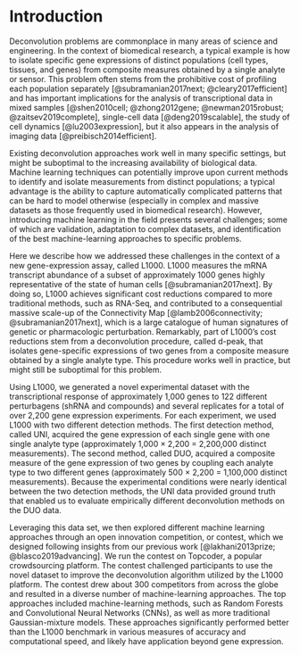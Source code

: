 
Introduction
============

Deconvolution problems are commonplace in many areas of science and engineering. In the context of biomedical research, a typical example is how to isolate specific gene expressions of distinct populations (cell types, tissues, and genes) from composite measures obtained by a single analyte or sensor. This problem often stems from the prohibitive cost of profiling each population separately [@subramanian2017next; @cleary2017efficient] and has important implications for the analysis of transcriptional data in mixed samples [@shen2010cell; @zhong2012gene; @newman2015robust; @zaitsev2019complete], single-cell data [@deng2019scalable], the study of cell dynamics [@lu2003expression], but it also appears in the analysis of imaging data [@preibisch2014efficient]. 

Existing deconvolution approaches work well in many specific settings, but might be suboptimal to the increasing availability of biological data. Machine learning techniques can potentially improve upon current methods to identify and isolate measurements from distinct populations; a typical advantage is the ability to capture automatically complicated patterns that can be hard to model otherwise (especially in complex and massive datasets as those frequently used in biomedical research). However, introducing machine learning in the field presents several challenges; some of which are validation, adaptation to complex datasets, and identification of the best machine-learning approaches to specific problems.

Here we describe how we addressed these challenges in the context of a new gene-expression assay, called L1000. L1000 measures the mRNA transcript abundance of a subset of approximately 1000 genes highly representative of the state of human cells [@subramanian2017next]. By doing so, L1000 achieves significant cost reductions compared to more traditional methods, such as RNA-Seq, and contributed to a consequential massive scale-up of the Connectivity Map [@lamb2006connectivity; @subramanian2017next], which is a large catalogue of human signatures of genetic or pharmacologic perturbation. Remarkably, part of L1000's cost reductions stem from a deconvolution procedure, called d-peak, that isolates gene-specific expressions of two genes from a composite measure obtained by a single analyte type. This procedure works well in practice, but might still be suboptimal for this problem.

Using L1000, we generated a novel experimental dataset with the transcriptional response of approximately 1,000 genes to 122 different perturbagens (shRNA and compounds) and several replicates for a total of over 2,200 gene expression experiments. 
For each experiment, we used L1000 with two different detection methods. The first detection method, called UNI, acquired the gene expression of each single gene with one single analyte type (approximately 1,000 $\times$ 2,200 = 2,200,000 distinct measurements). 
The second method, called DUO, acquired a composite measure of the gene expression of two genes by coupling each analyte type to two different genes (approximately 500 $\times$ 2,200 = 1,100,000 distinct measurements). Because the experimental conditions were nearly identical between the two detection methods, the UNI data provided ground truth that enabled us to evaluate empirically different deconvolution methods on the DUO data.

Leveraging this data set, we then explored different machine learning approaches through an open innovation competition, or contest, which we designed following insights from our previous work [@lakhani2013prize; @blasco2019advancing]. We run the contest on Topcoder, a popular crowdsourcing platform. The contest challenged participants to use the novel dataset to improve the deconvolution algorithm utilized by the L1000 platform. The contest drew about 300 competitors from across the globe and resulted in a diverse number of machine-learning approaches. The top approaches included machine-learning methods, such as Random Forests and Convolutional Neural Networks (CNNs), as well as more traditional Gaussian-mixture models. These approaches significantly performed better than the L1000 benchmark in various measures of accuracy and computational speed, and likely have application beyond gene expression.


<!-- 
TO READ: 

"DeconvSeq: deconvolution of cell mixture distribution in sequencing data" https://academic.oup.com/bioinformatics/advance-article-abstract/doi/10.1093/bioinformatics/btz444/5506629?redirectedFrom=fulltext

"Evaluation of methods to assign cell type labels to cell clusters from single-cell RNA-sequencing data [version 3; peer review: 2 approved, 1 approved with reservations]"
https://f1000research.com/articles/8-296

Systematic comparative analysis of single cell RNA-sequencing methods
https://www.biorxiv.org/content/10.1101/632216v1

The Technology and Biology of Single-Cell RNA Sequencing
https://www.sciencedirect.com/science/article/pii/S1097276515002610

Fractional proliferation: a method to deconvolve cell population dynamics from single-cell data
https://www.nature.com/articles/nmeth.2138

Bulk tissue cell type deconvolution with multi-subject single-cell expression reference
https://www.nature.com/articles/s41467-018-08023-x

A Single-Cell Transcriptomic Map of the Human and Mouse Pancreas Reveals Inter- and Intra-cell Population Structure
https://www.sciencedirect.com/science/article/pii/S2405471216302666

-->